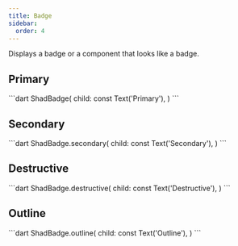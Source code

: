 ```yaml
---
title: Badge
sidebar:
  order: 4
---
```


Displays a badge or a component that looks like a badge.

## Primary

<Preview src="https://shadcn-ui-playground.web.app/badge?style=primary">
 ```dart
ShadBadge(
  child: const Text('Primary'),
)
```
</Preview>

## Secondary

<Preview src="https://shadcn-ui-playground.web.app/badge?style=secondary">
```dart
ShadBadge.secondary(
  child: const Text('Secondary'),
)
```
</Preview>

## Destructive

<Preview src="https://shadcn-ui-playground.web.app/badge?style=destructive">
```dart
ShadBadge.destructive(
  child: const Text('Destructive'),
)
```
</Preview>

## Outline

<Preview src="https://shadcn-ui-playground.web.app/badge?style=outline">
```dart
ShadBadge.outline(
  child: const Text('Outline'),
)
```
</Preview>

